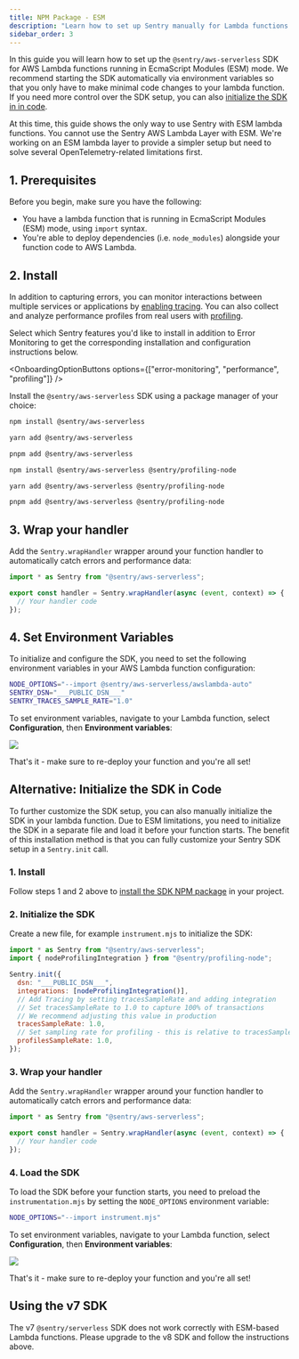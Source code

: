 ```yaml
---
title: NPM Package - ESM
description: "Learn how to set up Sentry manually for Lambda functions running in EcmaScript Modules (ESM) using Sentry's AWS Serverless SDK NPM package"
sidebar_order: 3
---
```


In this guide you will learn how to set up the `@sentry/aws-serverless` SDK for AWS Lambda functions running in EcmaScript Modules (ESM) mode.
We recommend starting the SDK automatically via environment variables so that you only have to make minimal code changes to your lambda function.
If you need more control over the SDK setup, you can also [initialize the SDK in in code](#alternative-initialize-the-sdk-in-code).

<Note>

At this time, this guide shows the only way to use Sentry with ESM lambda functions. You cannot use the Sentry AWS Lambda Layer with ESM.
We're working on an ESM lambda layer to provide a simpler setup but need to solve several OpenTelemetry-related limitations first.

</Note>

## 1. Prerequisites

Before you begin, make sure you have the following:

- You have a lambda function that is running in EcmaScript Modules (ESM) mode, using `import` syntax.
- You're able to deploy dependencies (i.e. `node_modules`) alongside your function code to AWS Lambda.

## 2. Install

In addition to capturing errors, you can monitor interactions between multiple services or applications by [enabling tracing](/concepts/key-terms/tracing/). You can also collect and analyze performance profiles from real users with [profiling](/product/explore/profiling/).

Select which Sentry features you'd like to install in addition to Error Monitoring to get the corresponding installation and configuration instructions below.

<OnboardingOptionButtons
  options={["error-monitoring", "performance", "profiling"]}
/>

Install the `@sentry/aws-serverless` SDK using a package manager of your choice:

<OnboardingOption optionId="profiling" hideForThisOption>

```bash {tabTitle:npm}
npm install @sentry/aws-serverless
```

```bash {tabTitle:yarn}
yarn add @sentry/aws-serverless
```

```bash {tabTitle:pnpm}
pnpm add @sentry/aws-serverless
```

</OnboardingOption>

<OnboardingOption optionId="profiling">

```bash {tabTitle:npm}
npm install @sentry/aws-serverless @sentry/profiling-node
```

```bash {tabTitle:yarn}
yarn add @sentry/aws-serverless @sentry/profiling-node
```

```bash {tabTitle:pnpm}
pnpm add @sentry/aws-serverless @sentry/profiling-node
```

</OnboardingOption>

## 3. Wrap your handler

Add the `Sentry.wrapHandler` wrapper around your function handler to automatically catch errors and performance data:

```javascript {filename:index.mjs}{1,3}
import * as Sentry from "@sentry/aws-serverless";

export const handler = Sentry.wrapHandler(async (event, context) => {
  // Your handler code
});
```

## 4. Set Environment Variables

To initialize and configure the SDK, you need to set the following environment variables in your AWS Lambda function configuration:

```bash {"onboardingOptions": {"performance": "3"}}
NODE_OPTIONS="--import @sentry/aws-serverless/awslambda-auto"
SENTRY_DSN="___PUBLIC_DSN___"
SENTRY_TRACES_SAMPLE_RATE="1.0"
```

To set environment variables, navigate to your Lambda function, select **Configuration**, then **Environment variables**:

![](./img/esm_env_vars.png)

That's it - make sure to re-deploy your function and you're all set!

## Alternative: Initialize the SDK in Code

To further customize the SDK setup, you can also manually initialize the SDK in your lambda function. Due to ESM limitations, you need to initialize the SDK in a separate file and load it before your function starts.
The benefit of this installation method is that you can fully customize your Sentry SDK setup in a `Sentry.init` call.

### 1. Install

Follow steps 1 and 2 above to [install the SDK NPM package](#2-install) in your project.

### 2. Initialize the SDK

Create a new file, for example `instrument.mjs` to initialize the SDK:

```javascript {filename:instrument.mjs} {"onboardingOptions": {"performance": "7-10", "profiling": "2,6,11-12"}}
import * as Sentry from "@sentry/aws-serverless";
import { nodeProfilingIntegration } from "@sentry/profiling-node";

Sentry.init({
  dsn: "___PUBLIC_DSN___",
  integrations: [nodeProfilingIntegration()],
  // Add Tracing by setting tracesSampleRate and adding integration
  // Set tracesSampleRate to 1.0 to capture 100% of transactions
  // We recommend adjusting this value in production
  tracesSampleRate: 1.0,
  // Set sampling rate for profiling - this is relative to tracesSampleRate
  profilesSampleRate: 1.0,
});
```

### 3. Wrap your handler

Add the `Sentry.wrapHandler` wrapper around your function handler to automatically catch errors and performance data:

```javascript {filename:index.mjs}{1,3}
import * as Sentry from "@sentry/aws-serverless";

export const handler = Sentry.wrapHandler(async (event, context) => {
  // Your handler code
});
```

### 4. Load the SDK

To load the SDK before your function starts, you need to preload the `instrumentation.mjs` by setting the `NODE_OPTIONS` environment variable:

```bash
NODE_OPTIONS="--import instrument.mjs"
```

To set environment variables, navigate to your Lambda function, select **Configuration**, then **Environment variables**:

![](./img/esm_manual_env_vars.png)

That's it - make sure to re-deploy your function and you're all set!

## Using the v7 SDK

The v7 `@sentry/serverless` SDK does not work correctly with ESM-based Lambda functions. Please upgrade to the v8 SDK and follow the instructions above.
